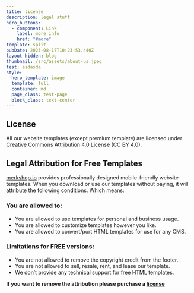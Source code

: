 ```yaml
---
title: license
description: legal stuff
hero_buttons:
  - component: Link
    label: more info
    href: "#more"
template: split
pubDate: 2023-08-17T10:23:53.440Z
layout-hidden: blog
thumbnail: /src/assets/about-us.jpeg
test: asdasda
style:
  hero_template: image
  template: full
  container: md
  page_class: test-page
  block_class: text-center
---
```


## License

All our website templates (except premium template) are licensed under Creative Commons Attribution 4.0 License (CC BY 4.0).

## Legal Attribution for Free Templates

[merkshop.io](merkshop.io) provides professionally designed mobile-friendly website templates. When you download or use our templates without paying, it will attribute the following conditions. Which means:

### You are allowed to:

- You are allowed to use templates for personal and business usage.
- You are allowed to customize templates however you like.
- You are allowed to convert/port HTML templates for use for any CMS.

### Limitations for FREE versions:

- You are not allowed to remove the copyright credit from the footer.
- You are not allowed to sell, resale, rent, and lease our template.
- We don’t provide any technical support for free HTML templates.

**If you want to remove the attribution please purchase a [license](https://merkshop.merkshop.io/shop/merkshop-licence/)**
